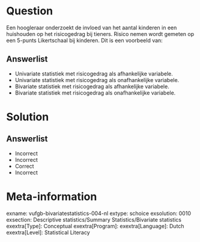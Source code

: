 Question
========
  
Een hoogleraar onderzoekt de invloed van het aantal kinderen in een huishouden op het risicogedrag bij tieners. Risico nemen wordt gemeten op een 5-punts Likertschaal bij kinderen. Dit is een voorbeeld van: 
  
Answerlist
----------
* Univariate statistiek met risicogedrag als afhankelijke variabele.
* Univariate statistiek met risicogedrag als onafhankelijke variabele.
* Bivariate statistiek met risicogedrag als afhankelijke variabele.
* Bivariate statistiek met risicogedrag als onafhankelijke variabele.

Solution
========

Answerlist
----------
* Incorrect
* Incorrect
* Correct
* Incorrect

Meta-information
================
exname: vufgb-bivariatestatistics-004-nl
extype: schoice
exsolution: 0010
exsection: Descriptive statistics/Summary Statistics/Bivariate statistics
exextra[Type]: Conceptual
exextra[Program]: 
exextra[Language]: Dutch
exextra[Level]: Statistical Literacy